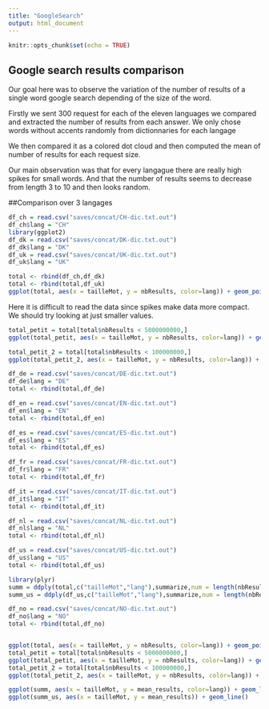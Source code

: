 ```yaml
---
title: "GoogleSearch"
output: html_document
---
```


```r
knitr::opts_chunk$set(echo = TRUE)
```

## Google search results comparison
Our goal here was to observe the variation of the number of results of a single word google search depending of the size of the word.

Firstly we sent 300 request for each of the eleven languages we compared and extracted the number of results from each answer. We only chose words without accents randomly from dictionnaries for each langage

We then compared it as a colored dot cloud and then computed the mean of number of results for each request size.

Our main observation was that for every langague there are really high spikes for small words. And that the number of results seems to decrease from length 3 to 10 and then looks random.


##Comparison over 3 langages
```r
df_ch = read.csv("saves/concat/CH-dic.txt.out")
df_ch$lang = "CH"
library(ggplot2)
df_dk = read.csv("saves/concat/DK-dic.txt.out")
df_dk$lang = "DK"
df_uk = read.csv("saves/concat/UK-dic.txt.out")
df_uk$lang = "UK"

total <- rbind(df_ch,df_dk)
total <- rbind(total,df_uk)
ggplot(total, aes(x = tailleMot, y = nbResults, color=lang)) + geom_point()
```
Here it is difficult to read the data since spikes make data more compact. We should try looking at just smaller values.
```r
total_petit = total[total$nbResults < 5000000000,]
ggplot(total_petit, aes(x = tailleMot, y = nbResults, color=lang)) + geom_point()
```

```r
total_petit_2 = total[total$nbResults < 100000000,]
ggplot(total_petit_2, aes(x = tailleMot, y = nbResults, color=lang)) + geom_point()

```

```r
df_de = read.csv("saves/concat/DE-dic.txt.out")
df_de$lang = "DE"
total <- rbind(total,df_de)

df_en = read.csv("saves/concat/EN-dic.txt.out")
df_en$lang = "EN"
total <- rbind(total,df_en)

df_es = read.csv("saves/concat/ES-dic.txt.out")
df_es$lang = "ES"
total <- rbind(total,df_es)

df_fr = read.csv("saves/concat/FR-dic.txt.out")
df_fr$lang = "FR"
total <- rbind(total,df_fr)

df_it = read.csv("saves/concat/IT-dic.txt.out")
df_it$lang = "IT"
total <- rbind(total,df_it)

df_nl = read.csv("saves/concat/NL-dic.txt.out")
df_nl$lang = "NL"
total <- rbind(total,df_nl)

df_us = read.csv("saves/concat/US-dic.txt.out")
df_us$lang = "US"
total <- rbind(total,df_us)

```

```r

library(plyr)
summ = ddply(total,c("tailleMot","lang"),summarize,num = length(nbResults), mean_results = mean(nbResults), sd_results = sd(nbResults));
summ_us = ddply(df_us,c("tailleMot","lang"),summarize,num = length(nbResults), mean_results = mean(nbResults), sd_results = sd(nbResults));

df_no = read.csv("saves/concat/NO-dic.txt.out")
df_no$lang = "NO"
total <- rbind(total,df_no)


ggplot(total, aes(x = tailleMot, y = nbResults, color=lang)) + geom_point()
total_petit = total[total$nbResults < 5000000000,]
ggplot(total_petit, aes(x = tailleMot, y = nbResults, color=lang)) + geom_point()
total_petit_2 = total[total$nbResults < 100000000,]
ggplot(total_petit_2, aes(x = tailleMot, y = nbResults, color=lang)) + geom_point()

ggplot(summ, aes(x = tailleMot, y = mean_results, color=lang)) + geom_line()
ggplot(summ_us, aes(x = tailleMot, y = mean_results)) + geom_line()

```

